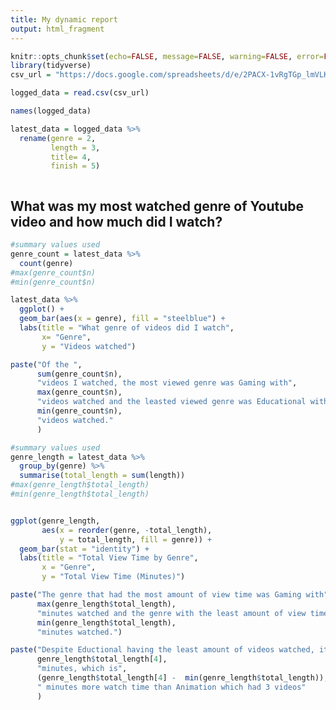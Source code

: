---
title: My dynamic report
output: html_fragment
---

```{r setup, include=FALSE}
knitr::opts_chunk$set(echo=FALSE, message=FALSE, warning=FALSE, error=FALSE)
library(tidyverse)
csv_url = "https://docs.google.com/spreadsheets/d/e/2PACX-1vRgTGp_lmVLKWwx--y2ZnzLnwciqDjc7kHYKtcshsv29iUe90jVXAJg2Rxw74PLeRDzQlGP-aQNkUcO/pub?output=csv"

logged_data = read.csv(csv_url)

names(logged_data)

latest_data = logged_data %>%
  rename(genre = 2,
         length = 3,
         title= 4,
         finish = 5)
```

```{css}

```

## What was my most watched genre of Youtube video and how much did I watch?

```{r}
#summary values used
genre_count = latest_data %>%
  count(genre)
#max(genre_count$n)
#min(genre_count$n)

latest_data %>%
  ggplot() +
  geom_bar(aes(x = genre), fill = "steelblue") +
  labs(title = "What genre of videos did I watch",
       x= "Genre",
       y = "Videos watched")

paste("Of the ",
      sum(genre_count$n),
      "videos I watched, the most viewed genre was Gaming with",
      max(genre_count$n),
      "videos watched and the leasted viewed genre was Educational with",
      min(genre_count$n),
      "videos watched."
      )
```

```{r}
#summary values used
genre_length = latest_data %>%
  group_by(genre) %>%
  summarise(total_length = sum(length))
#max(genre_length$total_length)
#min(genre_length$total_length)


ggplot(genre_length, 
       aes(x = reorder(genre, -total_length), 
           y = total_length, fill = genre)) +
  geom_bar(stat = "identity") +
  labs(title = "Total View Time by Genre", 
       x = "Genre", 
       y = "Total View Time (Minutes)") 

paste("The genre that had the most amount of view time was Gaming with",
      max(genre_length$total_length),
      "minutes watched and the genre with the least amount of view time was Animation with",
      min(genre_length$total_length),
      "minutes watched.")

paste("Despite Eductional having the least amount of videos watched, it has the second least amount of view time with",
      genre_length$total_length[4],
      "minutes, which is",
      (genre_length$total_length[4] -  min(genre_length$total_length)),
      " minutes more watch time than Animation which had 3 videos"
      )

```
